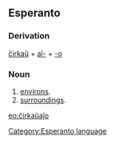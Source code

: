 ==Esperanto==
===Derivation===
[[ĉirkaŭ]] + [[aĵ-]] + [[-o]]
===Noun===
# [[environs]].
# [[surroundings]].

[[eo:ĉirkaŭaĵo]]
[[Category:Esperanto language]]
{{Universala Vortaro}}